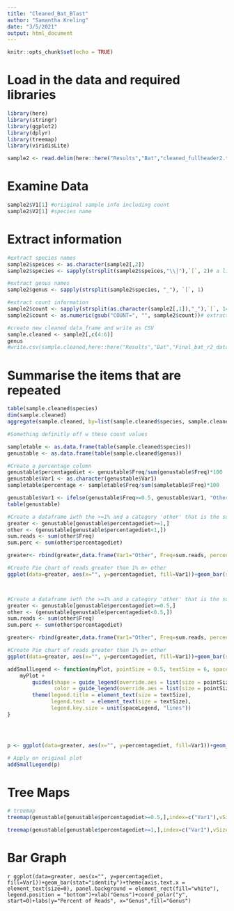 ```yaml
---
title: "Cleaned_Bat_Blast"
author: "Samantha Kreling"
date: "3/5/2021"
output: html_document
---
```


```r
knitr::opts_chunk$set(echo = TRUE)
```

# Load in the data and required libraries
```r
library(here)
library(stringr)
library(ggplot2)
library(dplyr)
library(treemap)
library(viridisLite)

sample2 <- read.delim(here::here("Results","Bat","cleaned_fullheader2.tab"), header = F)
```

# Examine Data
```r
sample2$V1[1] #oriiginal sample info including count
sample2$V2[1] #species name
```

# Extract information
```r
#extract species names
sample2$speices <- as.character(sample2[,2])
sample2$species <- sapply(strsplit(sample2$speices,"\\|"),`[`, 2)# a little messy but it'll do the job!

#extract genus names
sample2$genus <- sapply(strsplit(sample2$species, "_"), `[`, 1)

#extract count information
sample2$count <- sapply(strsplit(as.character(sample2[,1]),"_"),`[`, 14)
sample2$count <- as.numeric(gsub("COUNT=", "", sample2$count))# extracted count values

#create new cleaned data frame and write as CSV
sample.cleaned <- sample2[,c(4:6)]
genus
#write.csv(sample.cleaned,here::here("Results","Bat","Final_bat_r2_dataframe.csv"))
```

# Summarise the items that are repeated
```r
table(sample.cleaned$species)
dim(sample.cleaned)
aggregate(sample.cleaned, by=list(sample.cleaned$species, sample.cleaned$count), FUN = table)

#Something definitly off w these count values

sampletable <- as.data.frame(table(sample.cleaned$species))
genustable <- as.data.frame(table(sample.cleaned$genus))

#Create a percentage column
genustable$percentagediet <- genustable$Freq/sum(genustable$Freq)*100
genustable$Var1 <- as.character(genustable$Var1)
sampletable$percentage <- sampletable$Freq/sum(sampletable$Freq)*100

genustable$Var1 <- ifelse(genustable$Freq>=0.5, genustable$Var1, "Other")
table(genustable)

#Create a dataframe iwth the >=1% and a category 'other' that is the sum of the rest
greater <- genustable[genustable$percentagediet>=1,]
other <- (genustable[genustable$percentagediet<1,])
sum.reads <- sum(other$Freq)
sum.perc <- sum(other$percentagediet)

greater<- rbind(greater,data.frame(Var1="Other", Freq=sum.reads, percentagediet=sum.perc))

#Create Pie chart of reads greater than 1% m+ other
ggplot(data=greater, aes(x="", y=percentagediet, fill=Var1))+geom_bar(stat="identity")+theme(axis.text.x = element_text(size=0), panel.background = element_rect(fill="white"), legend.position = "bottom")+xlab("Genus")+coord_polar("y", start=0)+labs(y="Percent of Reads", x="Genus",fill="Genus")



#Create a dataframe iwth the >=1% and a category 'other' that is the sum of the rest
greater <- genustable[genustable$percentagediet>=0.5,]
other <- (genustable[genustable$percentagediet<0.5,])
sum.reads <- sum(other$Freq)
sum.perc <- sum(other$percentagediet)

greater<- rbind(greater,data.frame(Var1="Other", Freq=sum.reads, percentagediet=sum.perc))

#Create Pie chart of reads greater than 1% m+ other
ggplot(data=greater, aes(x="", y=percentagediet, fill=Var1))+geom_bar(stat="identity")+theme(axis.text.x = element_text(size=0), panel.background = element_rect(fill="white"), legend.position = "bottom")+xlab("Genus")+coord_polar("y", start=0)+labs(y="Percent of Reads", x="Genus",fill="Genus")

addSmallLegend <- function(myPlot, pointSize = 0.5, textSize = 6, spaceLegend = 0.1) {
    myPlot +
        guides(shape = guide_legend(override.aes = list(size = pointSize)),
               color = guide_legend(override.aes = list(size = pointSize))) +
        theme(legend.title = element_text(size = textSize), 
              legend.text  = element_text(size = textSize),
              legend.key.size = unit(spaceLegend, "lines"))
}




p <- ggplot(data=greater, aes(x="", y=percentagediet, fill=Var1))+geom_bar(stat="identity", color="white", lwd=.1)+theme(axis.text.x = element_text(size=0), panel.background = element_rect(fill="white"), legend.position = "bottom")+xlab("Genus")+coord_polar("y", start=0)+labs(y="Percent of Reads", x="Genus",fill="Genus")

# Apply on original plot
addSmallLegend(p)
```
# Tree Maps
```r

# treemap
treemap(genustable[genustable$percentagediet>=0.5,],index=c("Var1"),vSize="percentagediet",type="index", title = "Percent of Reads - Bat Diet") 

treemap(genustable[genustable$percentagediet>=1,],index=c("Var1"),vSize="percentagediet",type="index", title = "Percent of Reads - Bat Diet") 

```
# Bar Graph
```r
ggplot(data=greater, aes(x="", y=percentagediet, fill=Var1))+geom_bar(stat="identity")+theme(axis.text.x = element_text(size=0), panel.background = element_rect(fill="white"), legend.position = "bottom")+xlab("Genus")+coord_polar("y", start=0)+labs(y="Percent of Reads", x="Genus",fill="Genus")```

